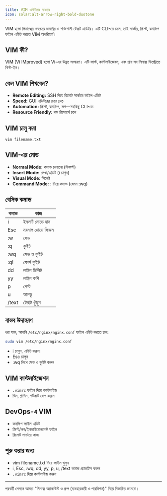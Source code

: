 ```yaml
---
title: VIM এডিটরের ব্যবহার
icon: solar:alt-arrow-right-bold-duotone
---
```


VIM হলো লিনাক্সের সবচেয়ে জনপ্রিয় ও শক্তিশালী টেক্সট এডিটর। এটি CLI-তে চলে, তাই সার্ভার, স্ক্রিপ্ট, কনফিগ ফাইল এডিট করতে VIM অপরিহার্য।

## VIM কী?

VIM (Vi IMproved) হলো Vi-এর উন্নত সংস্করণ। এটি ফাস্ট, কাস্টমাইজেবল, এবং প্রায় সব লিনাক্স ডিস্ট্রোতে বিল্ট-ইন।

## কেন VIM শিখবেন?

- **Remote Editing:** SSH দিয়ে রিমোট সার্ভারে ফাইল এডিট
- **Speed:** GUI এডিটরের চেয়ে দ্রুত
- **Automation:** স্ক্রিপ্ট, কনফিগ, লগ—সবকিছু CLI-তে
- **Resource Friendly:** কম রিসোর্সে চলে

## VIM চালু করা

```bash
vim filename.txt
```

## VIM-এর মোড

- **Normal Mode:** কমান্ড চালানো (ডিফল্ট)
- **Insert Mode:** লেখা/এডিট (i চাপুন)
- **Visual Mode:** সিলেক্ট
- **Command Mode:** : দিয়ে কমান্ড (যেমন :wq)

## বেসিক কমান্ড

| কমান্ড | কাজ |
|--------|-----|
| i      | ইনসার্ট মোডে যান |
| Esc    | নরমাল মোডে ফিরুন |
| :w     | সেভ |
| :q     | কুইট |
| :wq    | সেভ ও কুইট |
| :q!    | ফোর্স কুইট |
| dd     | লাইন ডিলিট |
| yy     | লাইন কপি |
| p      | পেস্ট |
| u      | আনডু |
| /text  | টেক্সট খুঁজুন |

## বাস্তব উদাহরণ

ধরা যাক, আপনি `/etc/nginx/nginx.conf` ফাইল এডিট করতে চান:
```bash
sudo vim /etc/nginx/nginx.conf
```
- i চাপুন, এডিট করুন
- Esc চাপুন
- :wq লিখে সেভ ও কুইট করুন

## VIM কাস্টমাইজেশন

- `.vimrc` ফাইল দিয়ে কাস্টমাইজ
- থিম, প্লাগিন, শর্টকাট যোগ করুন

## DevOps-এ VIM

- কনফিগ ফাইল এডিট
- স্ক্রিপ্ট/লগ/ইনভাইরোনমেন্ট ফাইল
- রিমোট সার্ভারে কাজ

## শুরু করার জন্য

- vim filename.txt দিয়ে ফাইল খুলুন
- i, Esc, :wq, dd, yy, p, u, /text কমান্ড প্র্যাকটিস করুন
- `.vimrc` দিয়ে কাস্টমাইজ করুন

---

পরবর্তী লেসনে আমরা "লিনাক্স অ্যাকাউন্ট ও গ্রুপ (ব্যবহারকারী ও পারমিশন)" নিয়ে বিস্তারিত জানবো।
